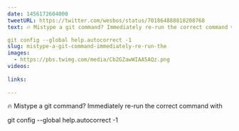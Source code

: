 ```yaml
---
date: 1456172604000
tweetURL: https://twitter.com/wesbos/status/701864888818208768
text: 🔥 Mistype a git command? Immediately re-run the correct command with

git config --global help.autocorrect -1 
slug: mistype-a-git-command-immediately-re-run-the
images:
  - https://pbs.twimg.com/media/Cb2GZawWIAA5AQz.png
videos:
  
links:
  
---
```

🔥 Mistype a git command? Immediately re-run the correct command with

git config --global help.autocorrect -1
